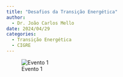 ```yaml
---
title: "Desafios da Transição Energética"
author:
  - Dr. João Carlos Mello
date: 2024/04/29
categories: 
  - Transição Energética
  - CIGRE
---
```


![Evento 1](images/Evento%2029-04-24.png)
